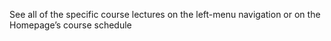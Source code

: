 See all of the specific course lectures on the left-menu navigation or on the Homepage's course schedule